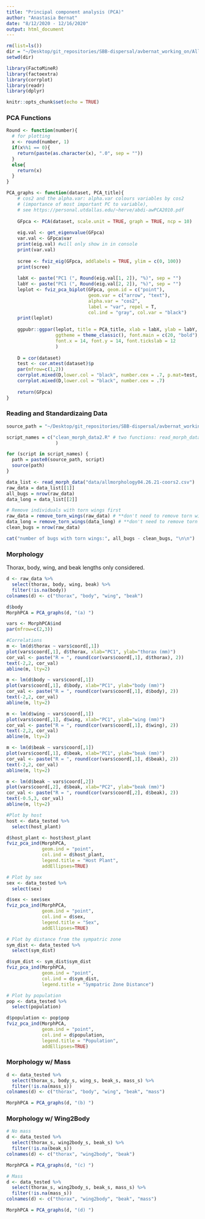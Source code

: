 ```yaml
---
title: "Principal component analysis (PCA)"
author: "Anastasia Bernat"
date: "8/12/2020 - 12/16/2020"
output: html_document
---
```


```r
rm(list=ls())
dir = "~/Desktop/git_repositories/SBB-dispersal/avbernat_working_on/All_Morphology/stats/"
setwd(dir)

library(FactoMineR)
library(factoextra)
library(corrplot)
library(readr)
library(dplyr)

knitr::opts_chunk$set(echo = TRUE)
```

### PCA Functions 

```r
Round <- function(number){
  # for plotting
  x <- round(number, 1)
  if(x%%1 == 0){
    return(paste(as.character(x), ".0", sep = ""))
  }
  else{
    return(x)
  }
}
```

```r
PCA_graphs <- function(dataset, PCA_title){
    # cos2 and the alpha.var: alpha.var colours variables by cos2 
    # (importance of most important PC to variable), 
    # see https://personal.utdallas.edu/~herve/abdi-awPCA2010.pdf
  
    GFpca <- PCA(dataset, scale.unit = TRUE, graph = TRUE, ncp = 10)
    
    eig.val <- get_eigenvalue(GFpca)
    var.val <- GFpca$var
    print(eig.val) #will only show in in console
    print(var.val)
    
    scree <- fviz_eig(GFpca, addlabels = TRUE, ylim = c(0, 100))
    print(scree)
    
    labX <- paste("PC1 (", Round(eig.val[1, 2]), "%)", sep = "")
    labY <- paste("PC1 (", Round(eig.val[2, 2]), "%)", sep = "")
    leplot <- fviz_pca_biplot(GFpca, geom.id = c("point"), 
                              geom.var = c("arrow", "text"), 
                              alpha.var = "cos2",
                              label = "var", repel = T, 
                              col.ind = "gray", col.var = "black")
    print(leplot)
    
    ggpubr::ggpar(leplot, title = PCA_title, xlab = labX, ylab = labY, 
                  ggtheme = theme_classic(), font.main = c(20, "bold"), 
                  font.x = 14, font.y = 14, font.tickslab = 12
                  )
    
    D = cor(dataset)
    test <- cor.mtest(dataset)$p
    par(mfrow=c(1,2))
    corrplot.mixed(D,lower.col = "black", number.cex = .7, p.mat=test, sig.level=0.05)
    corrplot.mixed(D,lower.col = "black", number.cex = .7)
    
    return(GFpca)
}
```

### Reading and Standardizaing Data

```r
source_path = "~/Desktop/git_repositories/SBB-dispersal/avbernat_working_on/Rsrc/"

script_names = c("clean_morph_data2.R" # two functions: read_morph_data and remove_torn_wings
                  )

for (script in script_names) { 
  path = paste0(source_path, script)
  source(path) 
}
```

```r
data_list <- read_morph_data("data/allmorphology04.26.21-coors2.csv")
raw_data = data_list[[1]]
all_bugs = nrow(raw_data)
data_long = data_list[[2]] 

# Remove individuals with torn wings first
raw_data = remove_torn_wings(raw_data) # **don't need to remove torn wings for wing morph analysis
data_long = remove_torn_wings(data_long) # **don't need to remove torn wings for wing morph analysis
clean_bugs = nrow(raw_data)

cat("number of bugs with torn wings:", all_bugs - clean_bugs, "\n\n")
```


### Morphology

Thorax, body, wing, and beak lengths only considered. 

```r
d <- raw_data %>%
  select(thorax, body, wing, beak) %>%
  filter(!is.na(body))
colnames(d) <- c("thorax", "body", "wing", "beak")

d$body
MorphPCA = PCA_graphs(d, "(a) ")
```

```r
vars <- MorphPCA$ind
par(mfrow=c(2,3))

#Correlations
m <- lm(d$thorax ~ vars$coord[,1])
plot(vars$coord[,1], d$thorax, xlab="PC1", ylab="thorax (mm)")
cor_val <- paste("R = ", round(cor(vars$coord[,1], d$thorax), 2))
text(-2,2, cor_val)
abline(m, lty=2)

m <- lm(d$body ~ vars$coord[,1])
plot(vars$coord[,1], d$body, xlab="PC1", ylab="body (mm)")
cor_val <- paste("R = ", round(cor(vars$coord[,1], d$body), 2))
text(-2,2, cor_val)
abline(m, lty=2)

m <- lm(d$wing ~ vars$coord[,1])
plot(vars$coord[,1], d$wing, xlab="PC1", ylab="wing (mm)")
cor_val <- paste("R = ", round(cor(vars$coord[,1], d$wing), 2))
text(-2,2, cor_val)
abline(m, lty=2)

m <- lm(d$beak ~ vars$coord[,1])
plot(vars$coord[,1], d$beak, xlab="PC1", ylab="beak (mm)")
cor_val <- paste("R = ", round(cor(vars$coord[,1], d$beak), 2))
text(-2,2, cor_val)
abline(m, lty=2)

m <- lm(d$beak ~ vars$coord[,2])
plot(vars$coord[,2], d$beak, xlab="PC2", ylab="beak (mm)")
cor_val <- paste("R = ", round(cor(vars$coord[,2], d$beak), 2))
text(-0.5,3, cor_val)
abline(m, lty=2)
```


```r
#Plot by host
host <- data_tested %>%
  select(host_plant)

d$host_plant <- host$host_plant
fviz_pca_ind(MorphPCA,
             geom.ind = "point",
             col.ind = d$host_plant,
             legend.title = "Host Plant",
             addEllipses=TRUE)

# Plot by sex
sex <- data_tested %>%
  select(sex) 

d$sex <- sex$sex
fviz_pca_ind(MorphPCA,
             geom.ind = "point",
             col.ind = d$sex,
             legend.title = "Sex",
             addEllipses=TRUE)

# Plot by distance from the sympatric zone
sym_dist <- data_tested %>%
  select(sym_dist)

d$sym_dist <- sym_dist$sym_dist
fviz_pca_ind(MorphPCA,
             geom.ind = "point",
             col.ind = d$sym_dist,
             legend.title = "Sympatric Zone Distance")

# Plot by population
pop <- data_tested %>%
  select(population)

d$population <- pop$pop
fviz_pca_ind(MorphPCA,
             geom.ind = "point",
             col.ind = d$population,
             legend.title = "Population",
             addEllipses=TRUE)
```

### Morphology w/ Mass

```r
d <- data_tested %>%
  select(thorax_s, body_s, wing_s, beak_s, mass_s) %>%
  filter(!is.na(mass_s))
colnames(d) <- c("thorax", "body", "wing", "beak", "mass")

MorphPCA = PCA_graphs(d, "(b) ")
```

### Morphology w/ Wing2Body

```r
# No mass
d <- data_tested %>%
  select(thorax_s, wing2body_s, beak_s) %>%
  filter(!is.na(beak_s))
colnames(d) <- c("thorax", "wing2body", "beak")

MorphPCA = PCA_graphs(d, "(c) ")

# Mass
d <- data_tested %>%
  select(thorax_s, wing2body_s, beak_s, mass_s) %>%
  filter(!is.na(mass_s))
colnames(d) <- c("thorax", "wing2body", "beak", "mass")

MorphPCA = PCA_graphs(d, "(d) ")
```
